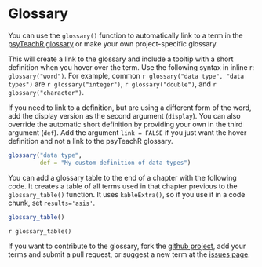 # Glossary

You can use the `glossary()` function to automatically link to a term in the [psyTeachR glossary](https://psyteachr.github.io/glossary/) or make your own project-specific glossary.

This will create a link to the glossary and include a tooltip with a short definition when you hover over the term. Use the following syntax in inline r: `glossary("word")`. For example, common `r glossary("data type", "data types")` are `r glossary("integer")`, `r glossary("double")`, and `r glossary("character")`.

If you need to link to a definition, but are using a different form of the word, add the display version as the second argument (`display`). You can also override the automatic short definition by providing your own in the third argument (`def`). Add the argument `link = FALSE` if you just want the hover definition and not a link to the psyTeachR glossary.

```r
glossary("data type", 
         def = "My custom definition of data types")
```

You can add a glossary table to the end of a chapter with the following code. It creates a table of all terms used in that chapter previous to the `glossary_table()` function. It uses `kableExtra()`, so if you use it in a code chunk, set `results='asis'`.

```r
glossary_table()
```

`r glossary_table()`

If you want to contribute to the glossary, fork the [github project](https://github.com/PsyTeachR/glossary), add your terms and submit a pull request, or suggest a new term at the [issues page](https://github.com/PsyTeachR/glossary/issues).
